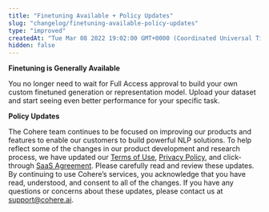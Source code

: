 ```yaml
---
title: "Finetuning Available + Policy Updates"
slug: "changelog/finetuning-available-policy-updates"
type: "improved"
createdAt: "Tue Mar 08 2022 19:02:00 GMT+0000 (Coordinated Universal Time)"
hidden: false
---
```

**Finetuning is Generally Available**

You no longer need to wait for Full Access approval to build your own custom finetuned generation or representation model. Upload your dataset and start seeing even better performance for your specific task.

**Policy Updates**

The Cohere team continues to be focused on improving our products and features to enable our customers to build powerful NLP solutions. To help reflect some of the changes in our product development and research process, we have updated our [Terms of Use](https://cohere.ai/terms-of-use), [Privacy Policy](https://cohere.ai/privacy), and click-through [SaaS Agreement](https://cohere.ai/saas-agreement). Please carefully read and review these updates. By continuing to use Cohere’s services, you acknowledge that you have read, understood, and consent to all of the changes. If you have any questions or concerns about these updates, please contact us at support@cohere.ai.
